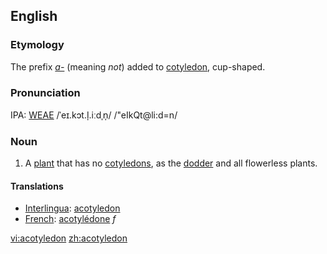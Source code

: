 ==English==
===Etymology===
The prefix ''[[a-]]'' (meaning ''not'') added to [[cotyledon]], cup-shaped.

===Pronunciation===
IPA: [[WEAE]] /ˈeɪ.kɔt.l̩.iːdˌn̩/ 
/"eIkQt@li:d=n/

===Noun===
#{{botany}} A [[plant]] that has no [[cotyledon]]s, as the [[dodder]] and all flowerless plants.

==== Translations ====
*[[Interlingua]]: [[acotyledon]]
*[[French]]: [[acotylédone]] ''f''

[[vi:acotyledon]]
[[zh:acotyledon]]